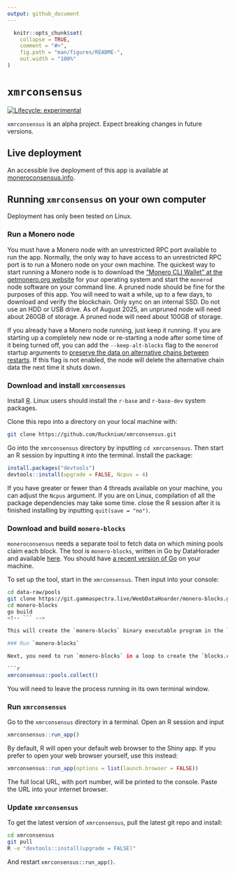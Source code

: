 ```yaml
---
output: github_document
---
```


<!-- README.md is generated from README.Rmd. Please edit that file -->

```r
  knitr::opts_chunk$set(
    collapse = TRUE,
    comment = "#>",
    fig.path = "man/figures/README-",
    out.width = "100%"
)
```

# `xmrconsensus`

<!-- badges: start -->
[![Lifecycle: experimental](https://img.shields.io/badge/lifecycle-experimental-orange.svg)](https://lifecycle.r-lib.org/articles/stages.html#experimental)
<!-- badges: end -->

`xmrconsensus` is an alpha project. Expect breaking changes in future versions.

## Live deployment

An accessible live deployment of this app is available at [moneroconsensus.info](https://moneroconsensus.info).

## Running `xmrconsensus` on your own computer

Deployment has only been tested on Linux.

### Run a Monero node

You must have a Monero node with an unrestricted RPC port available to run the app. Normally, the only way to have access to an unrestricted RPC port is to run a Monero node on your own machine. The quickest way to start running a Monero node is to download the ["Monero CLI Wallet" at the getmonero.org website](https://www.getmonero.org/downloads/#cli) for your operating system and start the `monerod` node software on your command line. A pruned node should be fine for the purposes of this app. You will need to wait a while, up to a few days, to download and verify the blockchain. Only sync on an internal SSD. Do not use an HDD or USB drive. As of August 2025, an unpruned node will need about 260GB of storage. A pruned node will need about 100GB of storage.

If you already have a Monero node running, just keep it running. If you are starting up a completely new node or re-starting a node after some time of it being turned off, you can add the `--keep-alt-blocks` flag to the `monerod` startup arguments to [preserve the data on alternative chains between restarts](https://docs.getmonero.org/interacting/monerod-reference/#testing-monero-itself). If this flag is not enabled, the node will delete the alternative chain data the next time it shuts down.

### Download and install `xmrconsensus`

Install [R](https://www.r-project.org/). Linux users should install the `r-base` and `r-base-dev` system packages.

Clone this repo into a directory on your local machine with:

```bash
git clone https://github.com/Rucknium/xmrconsensus.git
```

Go into the `xmrconsensus` directory by inputting `cd xmrconsensus`. Then start an R session by inputting `R` into the terminal. Install the package:

```r
install.packages("devtools")
devtools::install(upgrade = FALSE, Ncpus = 4)
```

If you have greater or fewer than 4 threads available on your machine, you can adjust the `Ncpus` argument. If you are on Linux, compilation of all the package dependencies may take some time. close the R session after it is finished installing by inputting `quit(save = "no")`.

### Download and build `monero-blocks`

`moneroconsensus` needs a separate tool to fetch data on which mining pools claim each block. The tool is `monero-blocks`, written in Go by DataHorader and available [here](https://git.gammaspectra.live/WeebDataHoarder/monero-blocks). You should have [a recent version of Go](https://go.dev/doc/install) on your machine.

To set up the tool, start in the `xmrconsensus`. Then input into your console:

```bash
cd data-raw/pools
git clone https://git.gammaspectra.live/WeebDataHoarder/monero-blocks.git
cd monero-blocks
go build
<!-- ``` -->

This will create the `monero-blocks` binary executable program in the `data-raw/pools/monero-blocks` directory.

### Run `monero-blocks`

Next, you need to run `monero-blocks` in a loop to create the `blocks.csv` file in the `data-raw/pools` directory and collect mined block data as pools post it in their API. The easiest way to do this is navigate back to the `data-raw/pools`, start an R session, and input

```r
xmrconsensus::pools.collect()
```

You will need to leave the process running in its own terminal window.

### Run `xmrconsensus`

Go to the `xmrconsensus` directory in a terminal. Open an R session and input

```r
xmrconsensus::run_app()
```

By default, R will open your default web browser to the Shiny app. If you prefer to open your web browser yourself, use this instead:

```r
xmrconsensus::run_app(options = list(launch.browser = FALSE))
```

The full local URL, with port number, will be printed to the console. Paste the URL into your internet browser.

### Update `xmrconsensus`

To get the latest version of `xmrconsensus`, pull the latest git repo and install:

```bash
cd xmrconsensus
git pull
R -e "devtools::install(upgrade = FALSE)"
```

And restart `xmrconsensus::run_app()`.

